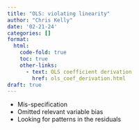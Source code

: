 ```yaml
---
title: "OLS: violating linearity"
author: "Chris Kelly"
date: '02-21-24'
categories: []
format:
  html:
    code-fold: true
    toc: true
    other-links:
      - text: OLS coefficient derivation
        href: ols_coef_derivation.html
draft: true
---
```


* Mis-specification
* Omitted relevant variable bias
* Looking for patterns in the residuals